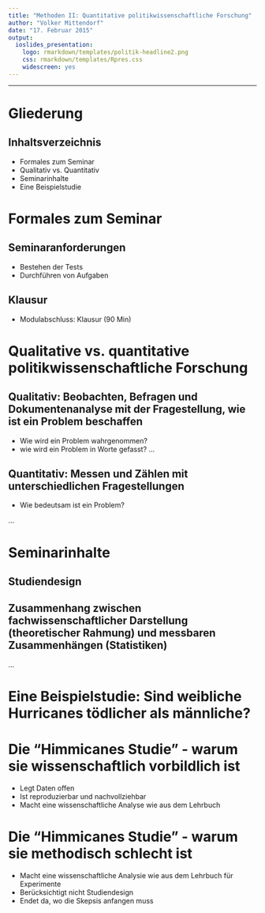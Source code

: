 ```yaml
---
title: "Methoden II: Quantitative politikwissenschaftliche Forschung" 
author: "Volker Mittendorf"
date: "17. Februar 2015"
output:
  ioslides_presentation:
    logo: rmarkdown/templates/politik-headline2.png
    css: rmarkdown/templates/Rpres.css
    widescreen: yes
---
```


<!--
  %\VignetteIndexEntry{Einührungspräsentation}
  %\VignetteEngine{knitr::knitr}
  \usepackage[utf8]{inputenc}
-->
---



Gliederung
==============

## Inhaltsverzeichnis
- Formales zum Seminar
- Qualitativ vs. Quantitativ
- Seminarinhalte
- Eine Beispielstudie

Formales zum Seminar
========================================================

## Seminaranforderungen
- Bestehen der Tests
- Durchführen von Aufgaben

## Klausur
- Modulabschluss: Klausur (90 Min)

Qualitative vs. quantitative politikwissenschaftliche Forschung
========================================================

## Qualitativ: Beobachten, Befragen und Dokumentenanalyse mit der Fragestellung, wie ist ein Problem beschaffen
- Wie wird ein Problem wahrgenommen?
- wie wird ein Problem in Worte gefasst?
...

## Quantitativ: Messen und Zählen mit unterschiedlichen Fragestellungen
- Wie bedeutsam ist ein Problem?

...



Seminarinhalte
=======================================================

## Studiendesign
## Zusammenhang zwischen fachwissenschaftlicher Darstellung (theoretischer Rahmung) und messbaren Zusammenhängen (Statistiken)
...

Eine Beispielstudie: Sind weibliche Hurricanes tödlicher als männliche?
========================================================


Die "Himmicanes Studie" - warum sie wissenschaftlich vorbildlich ist
========================================================
* Legt Daten offen
* Ist reproduzierbar und nachvollziehbar
* Macht eine wissenschaftliche Analyse wie aus dem Lehrbuch


Die "Himmicanes Studie" - warum sie methodisch schlecht ist
========================================================
* Macht eine wissenschaftliche Analysie wie aus dem Lehrbuch für Experimente
* Berücksichtigt nicht Studiendesign
* Endet da, wo die Skepsis anfangen muss